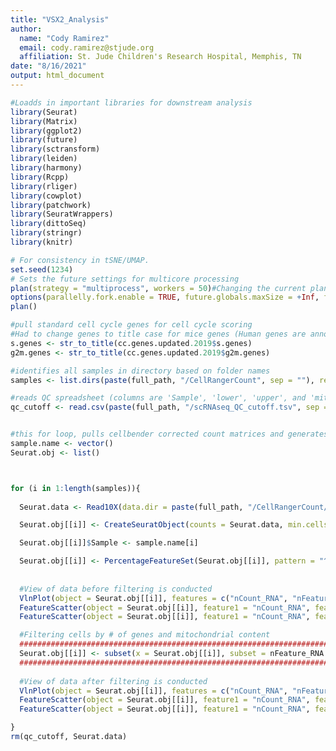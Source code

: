 ```yaml
---
title: "VSX2_Analysis"
author:
  name: "Cody Ramirez"
  email: cody.ramirez@stjude.org
  affiliation: St. Jude Children's Research Hospital, Memphis, TN
date: "8/16/2021"
output: html_document
---
```



```r
#Loadds in important libraries for downstream analysis
library(Seurat)
library(Matrix)
library(ggplot2)
library(future)
library(sctransform)
library(leiden)
library(harmony)
library(Rcpp)
library(rliger)
library(cowplot)
library(patchwork)
library(SeuratWrappers)
library(dittoSeq)
library(stringr)
library(knitr)

# For consistency in tSNE/UMAP.
set.seed(1234)
# Sets the future settings for multicore processing
plan(strategy = "multiprocess", workers = 50)#Changing the current plan to access parallelization
options(parallelly.fork.enable = TRUE, future.globals.maxSize = +Inf, future.seed = TRUE) #enables forking in Rstudio (potentially unstable)
plan()

#pull standard cell cycle genes for cell cycle scoring
#Had to change genes to title case for mice genes (Human genes are annotated in all CAPS)
s.genes <- str_to_title(cc.genes.updated.2019$s.genes)
g2m.genes <- str_to_title(cc.genes.updated.2019$g2m.genes)

#identifies all samples in directory based on folder names
samples <- list.dirs(paste(full_path, "/CellRangerCount", sep = ""), recursive = F)

#reads QC spreadsheet (columns are 'Sample', 'lower', 'upper', and 'mito')
qc_cutoff <- read.csv(paste(full_path, "/scRNAseq_QC_cutoff.tsv", sep = ""), sep = '\t', header = TRUE)


#this for loop, pulls cellbender corrected count matrices and generates QC plots
sample.name <- vector()
Seurat.obj <- list()



for (i in 1:length(samples)){
  
  Seurat.data <- Read10X(data.dir = paste(full_path, "/CellRangerCount/", sample.name[i], "/outs/filtered_feature_bc_matrix", sep = ""))

  Seurat.obj[[i]] <- CreateSeuratObject(counts = Seurat.data, min.cells = 3, min.features = 200)

  Seurat.obj[[i]]$Sample <- sample.name[i]

  Seurat.obj[[i]] <- PercentageFeatureSet(Seurat.obj[[i]], pattern = "^mt-", col.name = "percent.mito")
  
  
  #View of data before filtering is conducted
  VlnPlot(object = Seurat.obj[[i]], features = c("nCount_RNA", "nFeature_RNA", "percent.mito"), pt.size = 0, ncol = 2)
  FeatureScatter(object = Seurat.obj[[i]], feature1 = "nCount_RNA", feature2 = "percent.mito") + ggplot2::geom_hline(yintercept = qc_cutoff$mito[i])
  FeatureScatter(object = Seurat.obj[[i]], feature1 = "nCount_RNA", feature2 = "nFeature_RNA") + ggplot2::geom_hline(yintercept = qc_cutoff$lower[i]) + ggplot2::geom_hline(yintercept = qc_cutoff$upper[i])

  #Filtering cells by # of genes and mitochondrial content
  ############################################################################################################
  Seurat.obj[[i]] <- subset(x = Seurat.obj[[i]], subset = nFeature_RNA < qc_cutoff$upper[i] & nFeature_RNA > qc_cutoff$lower[i] & percent.mito < qc_cutoff$mito[i])
  ############################################################################################################
  
  #View of data after filtering is conducted
  VlnPlot(object = Seurat.obj[[i]], features = c("nCount_RNA", "nFeature_RNA", "percent.mito"), pt.size = 0, ncol = 2)
  FeatureScatter(object = Seurat.obj[[i]], feature1 = "nCount_RNA", feature2 = "percent.mito") + ggplot2::geom_hline(yintercept = qc_cutoff$mito[i])
  FeatureScatter(object = Seurat.obj[[i]], feature1 = "nCount_RNA", feature2 = "nFeature_RNA") + ggplot2::geom_hline(yintercept = qc_cutoff$lower[i]) + ggplot2::geom_hline(yintercept = qc_cutoff$upper[i])

}
rm(qc_cutoff, Seurat.data)
```

